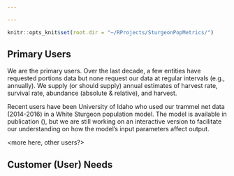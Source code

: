 ```yaml
---

---
```


```r

knitr::opts_knit$set(root.dir = "~/RProjects/SturgeonPopMetrics/")

```

## Primary Users

We are the primary users. Over the last decade, a few entities have requested portions data but none request our data at regular intervals (e.g., annually). We supply (or should supply) annual estimates of harvest rate, survival rate, abundance (absolute & relative), and harvest. <!-- Alas, we have fallen short in our timeliness of calculating such metrics. -->

Recent users have been University of Idaho who used our trammel net data (2014-2016) in a White Sturgeon population model. The model is available in publication (<HERE>), but we are still working on an interactive version to facilitate our understanding on how the model's input parameters affect output.

<more here, other users?>

## Customer (User) Needs

<enhanced status review>



